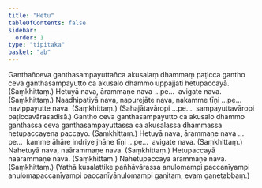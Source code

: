 ```yaml
---
title: "Hetu"
tableOfContents: false
sidebar:
  order: 1
type: "tipitaka"
basket: "ab"
---
```



<DynamicBreadcrumb />

<Division number="33">

<Paragraph number="1865">
Ganthañceva ganthasampayuttañca akusalaṃ dhammaṃ paṭicca gantho ceva ganthasampayutto ca akusalo dhammo uppajjati hetupaccayā. (Saṃkhittaṃ.)
</Paragraph>

</Division>
<Division number="34">

<Paragraph number="1866">
Hetuyā nava, ārammaṇe nava …pe…  avigate nava. (Saṃkhittaṃ.)
</Paragraph>

<Paragraph number="1867">
Naadhipatiyā nava, napurejāte nava, nakamme tīṇi …pe…  navippayutte nava. (Saṃkhittaṃ.)
</Paragraph>

<Paragraph number="1868">
(Sahajātavāropi …pe…  sampayuttavāropi paṭiccavārasadisā.)
</Paragraph>

</Division>
<Division number="35">

<Paragraph number="1869">
Gantho ceva ganthasampayutto ca akusalo dhammo ganthassa ceva ganthasampayuttassa ca akusalassa dhammassa hetupaccayena paccayo. (Saṃkhittaṃ.)
</Paragraph>

</Division>
<Division number="36">

<Paragraph number="1870">
Hetuyā nava, ārammaṇe nava …pe…  kamme āhāre indriye jhāne tīṇi …pe…  avigate nava. (Saṃkhittaṃ.)
</Paragraph>

</Division>
<Division number="37">

<Paragraph number="1871">
Nahetuyā nava, naārammaṇe nava. (Saṃkhittaṃ.)
</Paragraph>

<Paragraph number="1872">
Hetupaccayā naārammaṇe nava. (Saṃkhittaṃ.)
</Paragraph>

<Paragraph number="1873">
Nahetupaccayā ārammaṇe nava. (Saṃkhittaṃ.)
</Paragraph>

<Paragraph number="1874">
(Yathā kusalattike pañhāvārassa anulomampi paccanīyampi anulomapaccanīyampi paccanīyānulomampi gaṇitaṃ, evaṃ gaṇetabbaṃ.)
</Paragraph>
</Division>